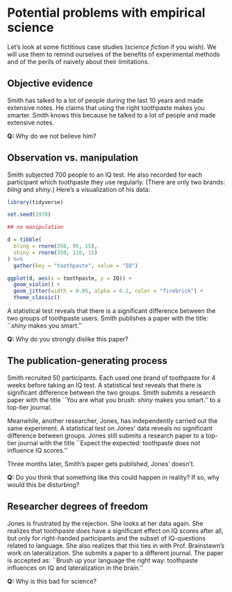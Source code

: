 # Potential problems with empirical science {#empirical-research}

Let's look at some fictitious case studies (_science fiction_ if you wish). We will use
them to remind ourselves of the benefits of experimental methods and of the perils of naivety
about their limitations.

## Objective evidence

Smith has talked to a lot of people during the last 10 years and made extensive notes. He
claims that using the right toothpaste makes you smarter. Smith knows this because he talked to
a lot of people and made extensive notes. 

**Q:** Why do we not believe him?

## Observation vs. manipulation

Smith subjected 700 people to an IQ test. He also recorded for each participant which
toothpaste they use regularly. (There are only two brands: *bling* and *shiny*.)
Here's a visualization of his data:

```r
library(tidyverse)

set.seed(1978)

## no manipulation

d = tibble(
  bling = rnorm(350, 95, 15),
  shiny = rnorm(350, 110, 15)
) %>% 
  gather(key = "toothpaste", value = "IQ")

ggplot(d, aes(x = toothpaste, y = IQ)) + 
  geom_violin() +
  geom_jitter(width = 0.05, alpha = 0.2, color = "firebrick") +
  theme_classic()
```



A statistical test reveals that there is a significant difference between the two groups of
toothpaste users. Smith publishes a paper with the title: ``*shiny* makes you smart.'' 

**Q:** Why do you strongly dislike this paper?

## The publication-generating process

Smith recruited 50 participants. Each used one brand of toothpaste for 4 weeks before taking an
IQ test. A statistical test reveals that there is significant difference between the two
groups. Smith submits a research paper with the title ``You are what you brush: *shiny*
makes you smart.'' to a top-tier journal.

Meanwhile, another researcher, Jones, has independently carried out the same experiment. A statistical test on Jones' data reveals no significant difference between groups. Jones still submits a research paper to a top-tier journal with the title ``Expect the expected: toothpaste does not influence IQ scores.''

Three months later, Smith's paper gets published, Jones' doesn't. 

**Q:** Do you think that something like this could happen in reality? If so, why would this be disturbing?


## Researcher degrees of freedom

Jones is frustrated by the rejection. She looks at her data again. She realizes that toothpaste
*does* have a significant effect on IQ scores after all, but only for right-handed participants
and the subset of IQ-questions related to language. She also realizes that this ties in with
Prof. Brainstawn's work on lateralization. She submits a paper to a different journal. The
paper is accepted as: ``Brush up your language the right way: toothpaste influences on IQ and
lateralization in the brain.'' 

**Q:** Why is this bad for science?
